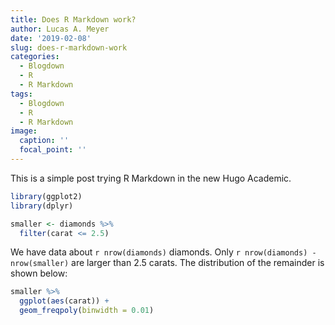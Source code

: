 ```yaml
---
title: Does R Markdown work?
author: Lucas A. Meyer
date: '2019-02-08'
slug: does-r-markdown-work
categories:
  - Blogdown
  - R
  - R Markdown
tags:
  - Blogdown
  - R
  - R Markdown
image:
  caption: ''
  focal_point: ''
---
```


This is a simple post trying R Markdown in the new Hugo Academic.

```r
library(ggplot2)
library(dplyr)

smaller <- diamonds %>% 
  filter(carat <= 2.5)
```

We have data about `r nrow(diamonds)` diamonds. Only 
`r nrow(diamonds) - nrow(smaller)` are larger than
2.5 carats. The distribution of the remainder is shown
below:

```r
smaller %>% 
  ggplot(aes(carat)) + 
  geom_freqpoly(binwidth = 0.01)
```